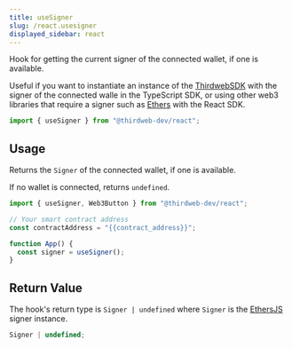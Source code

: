 ---
title: useSigner
slug: /react.usesigner
displayed_sidebar: react
---

Hook for getting the current signer of the connected wallet, if one is available.

Useful if you want to instantiate an instance of the [ThirdwebSDK](https://portal.thirdweb.com/typescript/sdk.thirdwebsdk.fromsigner)
with the signer of the connected walle
in the TypeScript SDK, or using other web3 libraries that require a signer such as [Ethers](https://docs.ethers.org/v5/api/signer/) with the React SDK.

```jsx
import { useSigner } from "@thirdweb-dev/react";
```

## Usage

Returns the `Signer` of the connected wallet, if one is available.

If no wallet is connected, returns `undefined`.

```jsx
import { useSigner, Web3Button } from "@thirdweb-dev/react";

// Your smart contract address
const contractAddress = "{{contract_address}}";

function App() {
  const signer = useSigner();
}
```

## Return Value

The hook's return type is `Signer | undefined` where `Signer` is the [EthersJS](https://docs.ethers.org/v5/api/signer/) signer instance.

```ts
Signer | undefined;
```
